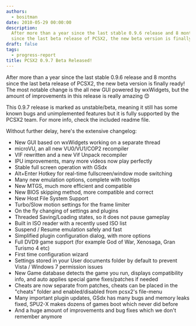 ```yaml
---
authors:
  - bositman
date: 2010-05-29 00:00:00
description:
  After more than a year since the last stable 0.9.6 release and 8 months
  since the last beta release of PCSX2, the new beta version is finally ready!
draft: false
tags:
  - progress-report
title: PCSX2 0.9.7 Beta Released!
---
```


After more than a year since the last stable 0.9.6 release and 8 months since the last beta release of PCSX2, the new beta version is finally ready!
The most notable change is the all new GUI powered by wxWidgets, but the
amount of improvements in this release is really amazing
😊

<!-- truncate -->

This 0.9.7 release is marked as unstable/beta, meaning it still has some
known bugs and unimplemented features but it is fully supported by the
PCSX2 team. For more info, check the included readme file.

Without further delay, here's the extensive changelog:

- New GUI based on wxWidgets working on a separate thread
- microVU, an all new VU0/VU1/COP2 recompiler
- VIF rewritten and a new Vif Unpack recompiler
- IPU improvements, many more videos now play perfectly
- Stable full screen operation with GSdx
- Alt+Enter Hotkey for real-time fullscreen/window mode switching
- Many new emulation options, complete with tooltips
- New MTGS, much more efficient and compatible
- New BIOS skipping method, more compatible and correct
- New Host File System Support
- Turbo/Slow motion settings for the frame limiter
- On the fly changing of settings and plugins
- Threaded Saving/Loading states, so it does not pause gameplay
- Built in ISO reader with a recently used ISO list
- Suspend / Resume emulation safely and fast
- Simplified plugin configuration dialog, with more options
- Full DVD9 game support (for example God of War, Xenosaga, Gran
  Turismo 4 etc)
- First time configuration wizard
- Settings stored in your User documents folder by default to prevent
  Vista / Windows 7 permission issues
- New Game database detects the game you run, displays compatibility
  info, and auto applies special game fixes/patches if needed
- Cheats are now separate from patches, cheats can be placed in the
  "cheats" folder and enabled/disabled from pcsx2's file-menu
- Many important plugin updates, GSdx has many bugs and memory leaks
  fixed, SPU2-X makes dozens of games boot which never did before
- And a huge amount of improvements and bug fixes which we don't
  remember anymore
